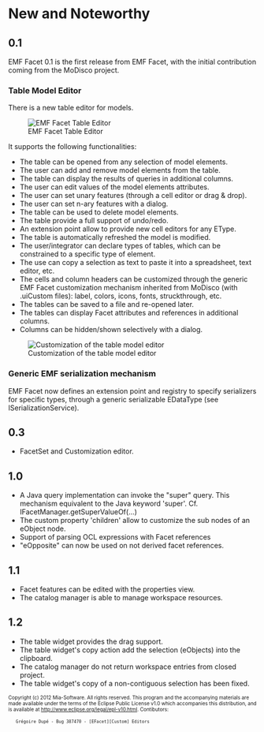 = New and Noteworthy =
== 0.1 ==
EMF Facet 0.1 is the first release from EMF Facet, with the initial contribution coming from the MoDisco project.

=== Table Model Editor ===
There is a new table editor for models. 

[[Image:../img/EMFFacet_NatTable_QueryColumn.png|frame|center|EMF Facet Table Editor]]

It supports the following functionalities:
* The table can be opened from any selection of model elements. 
* The user can add and remove model elements from the table.
* The table can display the results of queries in additional columns.
* The user can edit values of the model elements attributes.
* The user can set unary features (through a cell editor or drag & drop).
* The user can set n-ary features with a dialog.
* The table can be used to delete model elements.
* The table provide a full support of undo/redo.
* An extension point allow to provide new cell editors for any EType.
* The table is automatically refreshed the model is modified.
* The user/integrator can declare types of tables, which can be constrained to a specific type of element.
* The use can copy a selection as text to paste it into a spreadsheet, text editor, etc.
* The cells and column headers can be customized through the generic EMF Facet customization mechanism inherited from MoDisco (with .uiCustom files): label, colors, icons, fonts, struckthrough, etc.
* The tables can be saved to a file and re-opened later.
* The tables can display Facet attributes and references in additional columns.
* Columns can be hidden/shown selectively with a dialog.

[[Image:../img/EMFFacet_NatTable_CustomizationExample.png|frame|center|Customization of the table model editor]]

=== Generic EMF serialization mechanism ===
EMF Facet now defines an extension point and registry to specify serializers for specific types, through a generic serializable EDataType (see ISerializationService).

== 0.3 ==

* FacetSet and Customization editor.

== 1.0 ==

* A Java query implementation can invoke the "super" query. This mechanism equivalent to the Java keyword 'super'. Cf. IFacetManager.getSuperValueOf(...)
* The custom property 'children' allow to customize the sub nodes of an eObject node.
* Support of parsing OCL expressions with Facet references
* "eOpposite" can now be used on not derived facet references.

== 1.1 ==

* Facet features can be edited with the properties view.
* The catalog manager is able to manage workspace resources.
== 1.2 ==

* The table widget provides the drag support.
* The table widget's copy action add the selection (eObjects) into the clipboard.
* The catalog manager do not return workspace entries from closed project.
* The table widget's copy of a non-contiguous selection has been fixed.

<font size="-2">
Copyright (c) 2012 Mia-Software.
All rights reserved. This program and the accompanying materials
are made available under the terms of the Eclipse Public License v1.0
which accompanies this distribution, and is available at
http://www.eclipse.org/legal/epl-v10.html.
Contibutors:
	Grégoire Dupé - Bug 387470 - [EFacet][Custom] Editors
</font>

